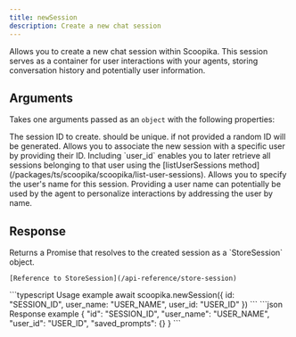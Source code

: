 ```yaml
---
title: newSession
description: Create a new chat session
---
```


Allows you to create a new chat session within Scoopika. This session serves as a container for user interactions with your agents, storing conversation history and potentially user information.

## Arguments

Takes one arguments passed as an `object` with the following properties:

<ParamField path="id" type="string" default="crypto.randomUUID()">
	The session ID to create. should be unique. if not provided a random ID will be generated.
</ParamField>

<ParamField path="user_id" type="string">
	Allows you to associate the new session with a specific user by providing their ID. Including `user_id` enables you to later retrieve all sessions belonging to that user using the [listUserSessions method](/packages/ts/scoopika/scoopika/list-user-sessions).
</ParamField>

<ParamField path="user_name" type="string">
	Allows you to specify the user's name for this session. Providing a user name can potentially be used by the agent to personalize interactions by addressing the user by name.
</ParamField>

## Response

<ResponseField name="session" type="Promise<StoreSession>">
	Returns a Promise that resolves to the created session as a `StoreSession` object.

	[Reference to StoreSession](/api-reference/store-session)
</ResponseField>

<RequestExample>
```typescript Usage example
await scoopika.newSession({
	id: "SESSION_ID",
	user_name: "USER_NAME",
	user_id: "USER_ID"
})
```
</RequestExample>

<ResponseExample>
```json Response example
{
	"id": "SESSION_ID",
	"user_name": "USER_NAME",
	"user_id": "USER_ID",
	"saved_prompts": {}
}
```
</ResponseExample>